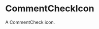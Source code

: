 
<Meta
  title="svg/icon/CommentCheckIcon"
  component={CommentCheckIcon}
  decorators={[withA11y]}
/>

# CommentCheckIcon

<Subtitle>A CommentCheck icon.</Subtitle>

<Preview>
  <Story name="24x24">
    <CommentCheckIcon style={{ height: "24px", width: "24px" }} />
  </Story>
</Preview>
